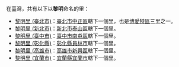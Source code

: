 {{NoteTA|1=zh-hant:黎明里; zh-hans:黎明里}}
在臺灣，共有以下以'''黎明'''命名的里：
*[[黎明里_(臺北市)|黎明里 (臺北市)]]：[[臺北市|臺北市]][[中正區_(臺北市)|中正區]]轄下一個里，也是[[博愛特區|博愛特區]]三里之一。
*[[黎明里_(新北市)|黎明里 (新北市)]]：[[新北市|新北市]][[泰山區_(台灣)|泰山區]]轄下一個里。
*[[黎明里_(臺中市)|黎明里 (臺中市)]]：[[臺中市|臺中市]][[南屯區|南屯區]]轄下一個里。
*[[黎明里_(彰化縣)|黎明里 (彰化縣)]]：[[彰化縣|彰化縣]][[員林市|員林市]]轄下一個里。
*[[黎明里_(高雄市)|黎明里 (高雄市)]]：[[高雄市|高雄市]][[新興區_(高雄市)|新興區]]轄下一個里。
*[[黎明里_(宜蘭市)|黎明里 (宜蘭市)]]：[[宜蘭縣|宜蘭縣]][[宜蘭市|宜蘭市]]轄下一個里。

{{消歧義|L|Cat=三字臺灣里名消歧義}}